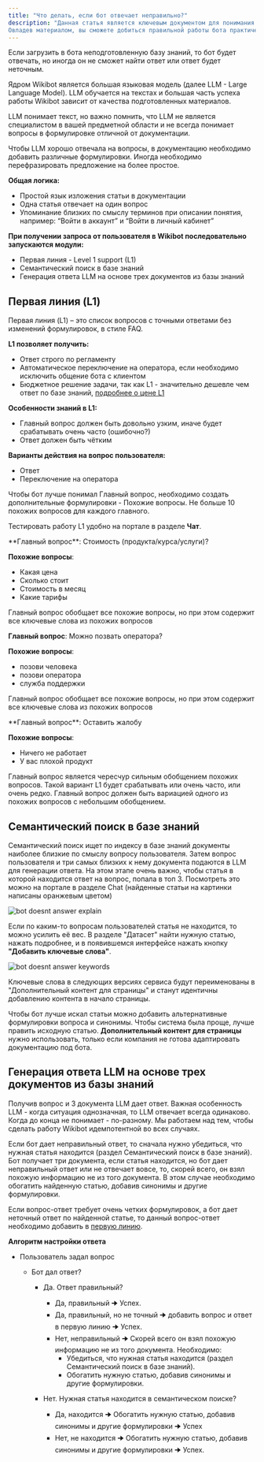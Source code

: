 ---
title: "Что делать, если бот отвечает неправильно?"
description: "Данная статья является ключевым документом для понимания работы и тонкой настройке Wikibot. 
Овладев материалом, вы сможете добиться правильной работы бота практически в любых случаях."
---

Если загрузить в бота неподготовленную базу знаний, то бот будет отвечать, но иногда он не сможет найти ответ или ответ будет неточным.

Ядром Wikibot является большая языковая модель (далее LLM - Large Language Model).
LLM обучается на текстах и большая часть успеха работы Wikibot зависит от качества подготовленных материалов.

LLM понимает текст, но важно помнить, что LLM не является специалистом в вашей предметной области и не всегда понимает вопросы в формулировке отличной от документации.

Чтобы LLM хорошо отвечала на вопросы, в документацию необходимо добавить различные формулировки. Иногда необходимо перефразировать предложение на более простоe.

**Общая логика:**

- Простой язык изложения статьи в документации
- Одна статья отвечает на один вопрос
- Упоминание близких по смыслу терминов при описании понятия, например: “Войти в аккаунт” и “Войти в личный кабинет”

**При получении запроса от пользователя в Wikibot последовательно запускаются модули:**

- Первая линия - Level 1 support (L1)
- Семантический поиск в базе знаний
- Генерация ответа LLM на основе трех документов из базы знаний

## Первая линия (L1)

Первая линия (L1) – это список вопросов с точными ответами без изменений формулировок, в стиле FAQ.

**L1 позволяет получить:**

- Ответ строго по регламенту
- Автоматическое переключение на оператора, если необходимо исключить общение бота с клиентом
- Бюджетное решение задачи, так как L1 - значительно дешевле чем ответ по базе знаний, [подробнее о цене L1](https://Wikibot.pro/pricing)

**Особенности знаний в L1:**

- Главный вопрос должен быть довольно узким, иначе будет срабатывать очень часто (ошибочно?)
- Ответ должен быть чётким

**Варианты действия на вопрос пользователя:**

- Ответ
- Переключение на оператора

<Tip>
  Чтобы бот лучше понимал Главный вопрос, необходимо создать дополнительные
  формулировки - Похожие вопросы. Не больше 10 похожих вопросов для каждого
  главного.
</Tip>

Тестировать работу L1 удобно на портале в разделе **Чат**.

<Accordion title="Хороший пример L1">
  **Главный вопрос**:	Стоимость (продукта/курса/услуги)?

**Похожие вопросы**:

- Какая цена
- Сколько стоит
- Стоимость в месяц
- Какие тарифы

<Note>
  Главный вопрос обобщает все похожие вопросы, но при этом содержит все ключевые
  слова из похожих вопросов
</Note>

**Главный вопрос**: Можно позвать оператора?

**Похожие вопросы**:

- позови человека
- позови оператора
- служба поддержки

<Note>Главный вопрос обобщает все похожие вопросы, но при этом содержит все ключевые слова из похожих вопросов</Note>
</Accordion>

<Accordion title="Плохой пример L1">
**Главный вопрос**: Оставить жалобу

**Похожие вопросы**:

- Ничего не работает
- У вас плохой продукт

<Note>Главный вопрос является чересчур сильным обобщением похожих вопросов. Такой вариант L1 будет срабатывать или очень часто, или очень редко. 
Главный вопрос должен быть вариацией одного из похожих вопросов с небольшим обобщением.</Note>
</Accordion>

## Семантический поиск в базе знаний

Семантический поиск ищет по индексу в базе знаний документы наиболее близкие по смыслу вопросу пользователя.
Затем вопрос пользователя и три самых близких к нему документа подаются в LLM для генерации ответа.
На этом этапе очень важно, чтобы статья в которой находится ответ на вопрос, попала в топ 3.
Посмотреть это можно на портале в разделе Chat (найденные статьи на картинки написаны оранжевым цветом)

<img
  src="/images/guides-bot-doesnt-answer-explain.jpg"
  alt="bot doesnt answer explain"
/>

Если по каким-то вопросам пользователей статья не находится, то можно усилить её вес.
В разделе "Датасет" найти нужную статью, нажать подробнее, и в появившемся интерфейсе нажать кнопку **"Добавить ключевые слова"**.

<img
  src="/images/guides-bot-doesnt-answer-keywords.jpg"
  alt="bot doesnt answer keywords"
/>

Ключевые слова в следующих версиях сервиса будут переименованы в "Дополнительный контент для страницы" и станут идентичны добавлению контента в начало страницы.

Чтобы бот лучше искал статьи можно добавить альтернативные формулировки вопроса и синонимы.
Чтобы система была проще, лучше править исходную статью. **Дополнительный контент для страницы** нужно использовать, только если компания не готова адаптировать документацию под бота.

## Генерация ответа LLM на основе трех документов из базы знаний

Получив вопрос и 3 документа LLM дает ответ.
Важная особенность LLM - когда ситуация однозначная, то LLM отвечает всегда одинаково. Когда до конца не понимает - по-разному.
Мы работаем над тем, чтобы сделать работу Wikibot идемпотентной во всех случаях.

Если бот дает неправильный ответ, то сначала нужно убедиться, что нужная статья находится (раздел Семантический поиск в базе знаний).
Бот получает три документа, если статья находится, но бот дает неправильный ответ или не отвечает вовсе, то, скорей всего, он взял похожую информацию не из того документа.
В этом случае необходимо обогатить найденную статью, добавив синонимы и другие формулировки.

Если вопрос-ответ требует очень четких формулировок, а бот дает неточный ответ по найденной статье, то данный вопрос-ответ необходимо добавить в [первую линию](/lk/l1).

**Алгоритм настройки ответа**

- Пользователь задал вопрос

  - Бот дал ответ?

    - Да. Ответ правильный?

      - Да, правильный 🠊 Успех.
      - Да, правильный, но не точный 🠊 добавить вопрос и ответ в первую линию 🠊 Успех.
      - Нет, неправильный 🠊 Скорей всего он взял похожую информацию не из того документа. Необходимо:
        - Убедиться, что нужная статья находится (раздел Семантический поиск в базе знаний).
        - Обогатить нужную статью, добавив синонимы и другие формулировки.

    - Нет. Нужная статья находится в семантическом поиске?
      - Да, находится 🠊 Обогатить нужную статью, добавив синонимы и другие формулировки 🠊 Успех
      - Нет, не находится 🠊 Обогатить нужную статью, добавив синонимы и другие формулировки 🠊 Успех.
